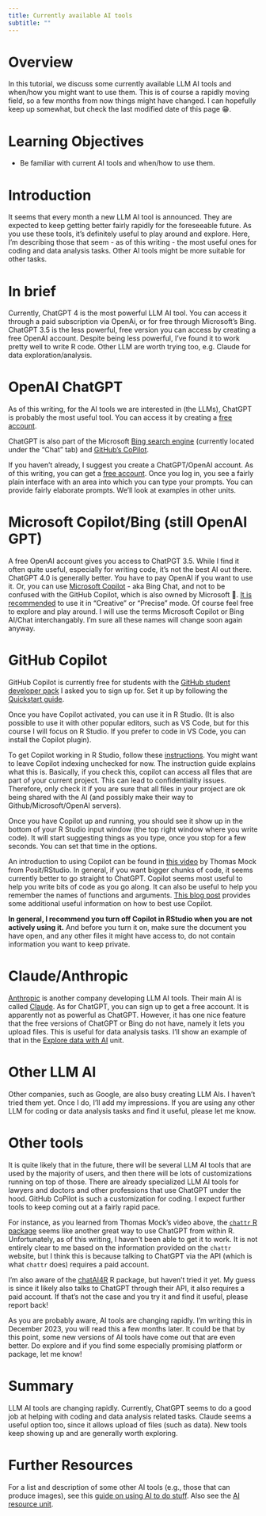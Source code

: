 ```yaml
---
title: Currently available AI tools
subtitle: ""
---
```




# Overview
In this tutorial, we discuss some currently available LLM AI tools and when/how you might want to use them. This is of course a rapidly moving field, so a few months from now things might have changed. I can hopefully keep up somewhat, but check the last modified date of this page 😁.


# Learning Objectives

* Be familiar with current AI tools and when/how to use them.


# Introduction

It seems that every month a new LLM AI tool is announced. They are expected to keep getting better fairly rapidly for the foreseeable future. As you use these tools, it's definitely useful to play around and explore. Here, I'm describing those that seem - as of this writing - the most useful ones for coding and data analysis tasks. Other AI tools might be more suitable for other tasks.


# In brief

Currently, ChatGPT 4 is the most powerful LLM AI tool. You can access it through a paid subscription via OpenAi, or for free through Microsoft's Bing. ChatGPT 3.5 is the less powerful, free version you can access by creating a free OpenAI account. Despite being less powerful, I've found it to work pretty well to write R code. Other LLM are worth trying too, e.g. Claude for data exploration/analysis.


# OpenAI ChatGPT

As of this writing, for the AI tools we are interested in (the LLMs), ChatGPT is probably the most useful tool. You can access it by creating a [free account](https://chat.openai.com/).

ChatGPT is also part of the Microsoft [Bing search engine](https://www.bing.com/) (currently located under the "Chat" tab) and [GitHub's CoPilot](https://github.com/features/copilot).

If you haven't already, I suggest you create a ChatGPT/OpenAI account. As of this writing, you can get a [free account](https://chat.openai.com/). Once you log in, you see a fairly plain interface with an area into which you can type your prompts. You can provide fairly elaborate prompts. We'll look at examples in other units. 




# Microsoft Copilot/Bing (still OpenAI GPT)

A free OpenAI account gives you access to ChatPGT 3.5. While I find it often quite useful, especially for writing code, it's not the best AI out there. ChatGPT 4.0 is generally better. You have to pay OpenAI if you want to use it. Or, you can use [Microsoft Copilot](https://copilot.microsoft.com/) - aka Bing Chat, and not to be confused with the GitHub Copilot, which is also owned by Microsoft 🤷️. [It is recommended](https://www.oneusefulthing.org/p/an-opinionated-guide-to-which-ai) to use it in "Creative" or "Precise" mode. Of course feel free to explore and play around. I will use the terms Microsoft Copilot or Bing AI/Chat interchangably. I'm sure all these names will change soon again anyway.



# GitHub Copilot

GitHub Copilot is currently free for students with the [GitHub student developer pack](https://education.github.com/pack) I asked you to sign up for. Set it up by following the [Quickstart guide](https://docs.github.com/copilot).

Once you have Copilot activated, you can use it in R Studio. (It is also possible to use it with other popular editors, such as VS Code, but for this course I will focus on R Studio. If you prefer to code in VS Code, you can install the Copilot plugin).

To get Copilot working in R Studio, follow these [instructions](https://docs.posit.co/ide/user/ide/guide/tools/copilot.html). You might want to leave Copilot indexing unchecked for now. The instruction guide explains what this is. Basically, if you check this, copilot can access all files that are part of your current project. This can lead to confidentiality issues. Therefore, only check it if you are sure that all files in your project are ok being shared with the AI (and possibly make their way to Github/Microsoft/OpenAI servers). 

Once you have Copilot up and running, you should see it show up in the bottom of your R Studio input window (the top right window where you write code). It will start suggesting things as you type, once you stop for a few seconds. You can set that time in the options.

An introduction to using Copilot can be found in [this video](https://youtu.be/TlzMKSE97MQ?si=Tc3sQ5ZF3RktWsqF) by Thomas Mock from Posit/RStudio. In general, if you want bigger chunks of code, it seems currently better to go straight to ChatGPT. Copilot seems most useful to help you write bits of code as you go along. It can also be useful to help you remember the names of functions and arguments. [This blog post](https://github.blog/2023-06-20-how-to-write-better-prompts-for-github-copilot/) provides some additional useful information on how to best use Copilot.

**In general, I recommend you turn off Copilot in RStudio when you are not actively using it.** And before you turn it on, make sure the document you have open, and any other files it might have access to, do not contain information you want to keep private.


# Claude/Anthropic

[Anthropic](https://www.anthropic.com/) is another company developing LLM AI tools. Their main AI is called [Claude](https://claude.ai/). As for ChatGPT, you can sign up to get a free account. It is apparently not as powerful as ChatGPT. However, it has one nice feature that the free versions of ChatGPT or Bing do not have, namely it lets you upload files. This is useful for data analysis tasks. I'll show an example of that in the [Explore data with AI](../ai-eda-r/ai-eda-r.qmd) unit. 


# Other LLM AI

Other companies, such as Google, are also busy creating LLM AIs. I haven't tried them yet. Once I do, I'll add my impressions. If you are using any other LLM for coding or data analysis tasks and find it useful, please let me know. 


# Other tools

It is quite likely that in the future, there will be several LLM AI tools that are used by the majority of users, and then there will be lots of customizations running on top of those. There are already specialized LLM AI tools for lawyers and doctors and other professions that use ChatGPT under the hood. GitHub CoPilot is such a customization for coding. I expect further tools to keep coming out at a fairly rapid pace.

For instance, as you learned from Thomas Mock's video above, the [`chattr` R package](https://mlverse.github.io/chattr/) seems like another great way to use ChatGPT from within R. Unfortunately, as of this writing, I haven't been able to get it to work. It is not entirely clear to me based on the information provided on the `chattr` website, but I think this is because talking to ChatGPT via the API (which is what `chattr` does) requires a paid account.


I'm also aware of the [chatAI4R](https://kumes.github.io/chatAI4R/) R package, but haven't tried it yet. My guess is since it likely also talks to ChatGPT through their API, it also requires a paid account. If that's not the case and you try it and find it useful, please report back!

As you are probably aware, AI tools are changing rapidly. I'm writing this in December 2023, you will read this a few months later. It could be that by this point, some new versions of AI tools have come out that are even better. Do explore and if you find some especially promising platform or package, let me know!

# Summary

LLM AI tools are changing rapidly. Currently, ChatGPT seems to do a good job at helping with coding and data analysis related tasks. Claude seems a useful option too, since it allows upload of files (such as data). New tools keep showing up and are generally worth exploring.


# Further Resources

For a list and description of some other AI tools (e.g., those that can produce images), see this [guide on using AI to do stuff](https://www.oneusefulthing.org/p/how-to-use-ai-to-do-stuff-an-opinionated).
Also see the [AI resource unit](../ai-resources/ai-resources.qmd).




